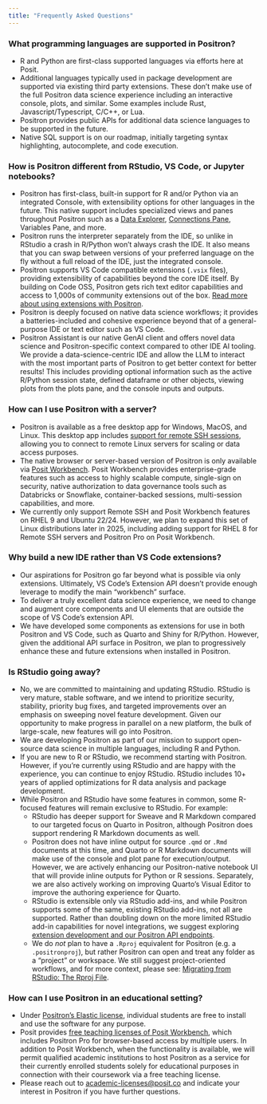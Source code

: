 ```yaml
---
title: "Frequently Asked Questions"
---
```

<!-- vale Posit.Contractions = NO -->

### What programming languages are supported in Positron?

* R and Python are first-class supported languages via efforts here at Posit.
* Additional languages typically used in package development are supported via existing third party extensions. These don't make use of the full Positron data science experience including an interactive console, plots, and similar. Some examples include Rust, Javascript/Typescript, C/C++, or Lua.
* Positron provides public APIs for additional data science languages to be supported in the future. 
* Native SQL support is on our roadmap, initially targeting syntax highlighting, autocomplete, and code execution.

### How is Positron different from RStudio, VS Code, or Jupyter notebooks?

* Positron has first-class, built-in support for R and/or Python via an integrated Console, with extensibility options for other languages in the future. This native support includes specialized views and panes throughout Positron such as a [Data Explorer](/data-explorer.qmd), [Connections Pane](connections-pane.qmd), Variables Pane, and more.
* Positron runs the interpreter separately from the IDE, so unlike in RStudio a crash in R/Python won't always crash the IDE. It also means that you can swap between versions of your preferred language on the fly without a full reload of the IDE, just the integrated console.
* Positron supports VS Code compatible extensions (`.vsix` files), providing extensibility of capabilities beyond the core IDE itself. By building on Code OSS, Positron gets rich text editor capabilities and access to 1,000s of community extensions out of the box. [Read more about using extensions with Positron](/extensions.qmd).
* Positron is deeply focused on native data science workflows; it provides a batteries-included and cohesive experience beyond that of a general-purpose IDE or text editor such as VS Code. 
* Positron Assistant is our native GenAI client and offers novel data science and Positron-specific context compared to other IDE AI tooling. We provide a data-science-centric IDE and allow the LLM to interact with the most important parts of Positron to get better context for better results! This includes providing optional information such as the active R/Python session state, defined dataframe or other objects, viewing plots from the plots pane, and the console inputs and outputs.   

### How can I use Positron with a server?

* Positron is available as a free desktop app for Windows, MacOS, and Linux. This desktop app includes [support for remote SSH sessions](remote-ssh.qmd), allowing you to connect to remote Linux servers for scaling or data access purposes.  
* The native browser or server-based version of Positron is only available via [Posit Workbench](https://posit.co/products/enterprise/workbench/). Posit Workbench provides enterprise-grade features such as access to highly scalable compute, single-sign on security, native authorization to data governance tools such as Databricks or Snowflake, container-backed sessions, multi-session capabilities, and more.
* We currently only support Remote SSH and Posit Workbench features on RHEL 9 and Ubuntu 22/24. However, we plan to expand this set of Linux distributions later in 2025, including adding support for RHEL 8 for Remote SSH servers and Positron Pro on Posit Workbench.

### Why build a new IDE rather than VS Code extensions?

* Our aspirations for Positron go far beyond what is possible via only extensions. Ultimately, VS Code's Extension API doesn't provide enough leverage to modify the main "workbench" surface.
* To deliver a truly excellent data science experience, we need to change and augment core components and UI elements that are outside the scope of VS Code's extension API.  
* We have developed some components as extensions for use in both Positron and VS Code, such as Quarto and Shiny for R/Python. However, given the additional API surface in Positron, we plan to progressively enhance these and future extensions when installed in Positron.

### Is RStudio going away?

* No, we are committed to maintaining and updating RStudio. RStudio is very mature, stable software, and we intend to prioritize security, stability, priority bug fixes, and targeted improvements over an emphasis on sweeping novel feature development. Given our opportunity to make progress in parallel on a new platform, the bulk of large-scale, new features will go into Positron.  
* We are developing Positron as part of our mission to support open-source data science in multiple languages, including R and Python.    
* If you are new to R or RStudio, we recommend starting with Positron. However, if you're currently using RStudio and are happy with the experience, you can continue to enjoy RStudio. RStudio includes 10+ years of applied optimizations for R data analysis and package development.  
* While Positron and RStudio have some features in common, some R-focused features will remain exclusive to RStudio. For example:  
  * RStudio has deeper support for Sweave and R Markdown compared to our targeted focus on Quarto in Positron, although Positron does support rendering R Markdown documents as well.    
  * Positron does not have inline output for source `.qmd` or `.Rmd` documents at this time, and Quarto or R Markdown documents will make use of the console and plot pane for execution/output. However, we are actively enhancing our Positron-native notebook UI that will provide inline outputs for Python or R sessions. Separately, we are also actively working on improving Quarto's Visual Editor to improve the authoring experience for Quarto. 
  * RStudio is extensible only via RStudio add-ins, and while Positron supports some of the same, existing RStudio add-ins, not all are supported. Rather than doubling down on the more limited RStudio add-in capabilities for novel integrations, we suggest exploring [extension development and our Positron API endpoints](extension-development.qmd).    
  * We do _not_ plan to have a `.Rproj` equivalent for Positron (e.g. a `.positronproj`), but rather Positron can open and treat any folder as a "project" or workspace. We still suggest project-oriented workflows, and for more context, please see: [Migrating from RStudio: The Rproj File](migrate-rstudio-rproj.qmd).    

### How can I use Positron in an educational setting?

* Under [Positron's Elastic license](https://positron.posit.co/licensing.html), individual students are free to install and use the software for any purpose.  
* Posit provides [free teaching licenses of Posit Workbench](https://posit.co/pricing/academic/), which includes Positron Pro for browser-based access by multiple users. In addition to Posit Workbench, when the functionality is available, we will permit qualified academic institutions to host Positron as a service for their currently enrolled students solely for educational purposes in connection with their coursework via a free teaching license.
* Please reach out to [academic-licenses@posit.co](mailto:academic-licenses@posit.co) and indicate your interest in Positron if you have further questions.  
